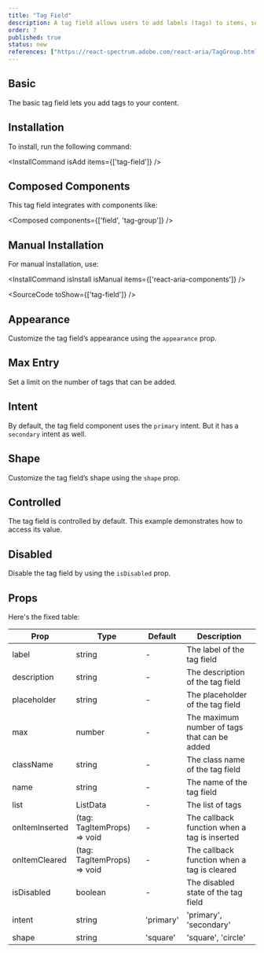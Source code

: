 ```yaml
---
title: "Tag Field"
description: A tag field allows users to add labels (tags) to items, such as articles, to categorize them. Users can type and select tags from a list, and new tags can be created if needed.
order: 7
published: true
status: new
references: ["https://react-spectrum.adobe.com/react-aria/TagGroup.html#props"]
---
```


## Basic

The basic tag field lets you add tags to your content.

<How minW72 toUse="forms/tag-field-demo" />

## Installation

To install, run the following command:

<InstallCommand isAdd items={['tag-field']} />

## Composed Components

This tag field integrates with components like:

<Composed components={['field', 'tag-group']} />

## Manual Installation

For manual installation, use:

<InstallCommand isInstall isManual items={['react-aria-components']} />

<SourceCode toShow={['tag-field']} />

## Appearance

Customize the tag field’s appearance using the `appearance` prop.

<How isCenter={false} withNoPadding toUse="forms/tag-field-appearance-demo" />

## Max Entry

Set a limit on the number of tags that can be added.

<How minW72 toUse="forms/tag-field-max-demo" />

## Intent

By default, the tag field component uses the `primary` intent. But it has a `secondary` intent as well.

<How minW72 toUse="forms/tag-field-intent-demo" />

## Shape

Customize the tag field’s shape using the `shape` prop.

<How minW72 toUse="forms/tag-field-shape-demo" />

## Controlled

The tag field is controlled by default. This example demonstrates how to access its value.

<How minW72 toUse="forms/tag-field-controlled-demo" />


## Disabled

Disable the tag field by using the `isDisabled` prop.

<How toUse="forms/tag-field-disabled-demo" />

## Props
Here's the fixed table:

| Prop           | Type                        | Default   | Description                                  |
|----------------|-----------------------------|-----------|----------------------------------------------|
| label          | string                      | -         | The label of the tag field                   |
| description    | string                      | -         | The description of the tag field             |
| placeholder    | string                      | -         | The placeholder of the tag field             |
| max            | number                      | -         | The maximum number of tags that can be added |
| className      | string                      | -         | The class name of the tag field              |
| name           | string                      | -         | The name of the tag field                    |
| list           | ListData                    | -         | The list of tags                             |
| onItemInserted | (tag: TagItemProps) => void | -         | The callback function when a tag is inserted |
| onItemCleared  | (tag: TagItemProps) => void | -         | The callback function when a tag is cleared  |
| isDisabled     | boolean                     | -         | The disabled state of the tag field          |
| intent         | string                      | 'primary' | 'primary', 'secondary'                       |
| shape          | string                      | 'square'  | 'square', 'circle'                           |
